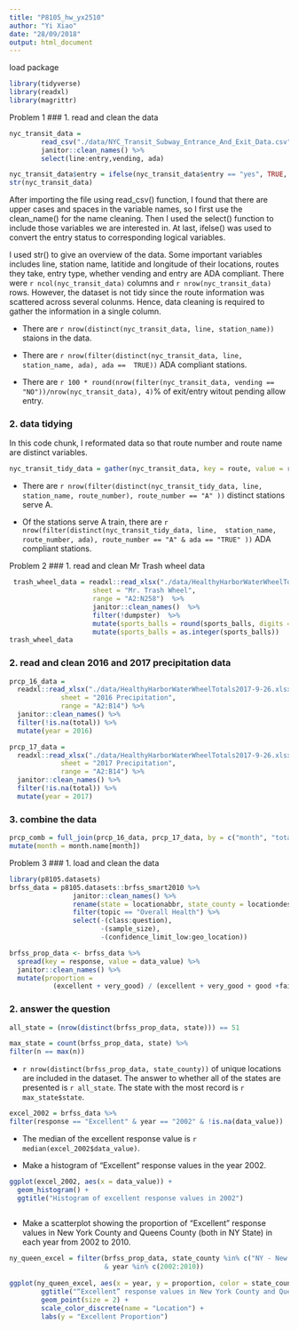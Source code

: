 ```yaml
---
title: "P8105_hw_yx2510"
author: "Yi Xiao"
date: "28/09/2018"
output: html_document
---
```

load package
```r
library(tidyverse)
library(readxl)
library(magrittr)
```

Problem 1
### 1. read and clean the data
```r
nyc_transit_data =
        read_csv("./data/NYC_Transit_Subway_Entrance_And_Exit_Data.csv") %>%
        janitor::clean_names() %>%
        select(line:entry,vending, ada)

nyc_transit_data$entry = ifelse(nyc_transit_data$entry == "yes", TRUE, FALSE)
str(nyc_transit_data)
```
After importing the file using read_csv() function, I found that there are upper cases and spaces in the variable names, so I first use the clean_name() for the name cleaning. Then I used the select() function to include those variables we are interested in. At last, ifelse() was used to convert the entry status to corresponding logical variables. 

I used str() to give an overview of the data. Some important variables includes line, station name, latitide and longitude of their locations, routes they take, entry type, whether vending and entry are ADA compliant. There were `r ncol(nyc_transit_data)` columns and `r nrow(nyc_transit_data)` rows. However, the dataset is not tidy since the route information was scattered across several colunms. Hence, data cleaning is required to gather the information in a single column.

* There are `r nrow(distinct(nyc_transit_data, line, station_name))` staions in the data.

* There are `r nrow(filter(distinct(nyc_transit_data, line, station_name, ada), ada ==  TRUE))` ADA compliant stations.

* There are `r 100 * round(nrow(filter(nyc_transit_data, vending == "NO"))/nrow(nyc_transit_data), 4)`% of exit/entry
witout pending allow entry.

### 2. data tidying 
In this code chunk, I reformated data so that route number and route name are distinct variables.
```r
nyc_transit_tidy_data = gather(nyc_transit_data, key = route, value = route_number, route1: route11)

```
* There are `r nrow(filter(distinct(nyc_transit_tidy_data, line, station_name, route_number), route_number == "A" ))` 
distinct stations serve A.

* Of the stations serve A train, there are `r nrow(filter(distinct(nyc_transit_tidy_data, line, 
station_name, route_number, ada), route_number == "A" & ada == "TRUE" ))` ADA compliant stations.

Problem 2
### 1. read and clean Mr Trash wheel data
```r
 trash_wheel_data = readxl::read_xlsx("./data/HealthyHarborWaterWheelTotals2017-9-26.xlsx", 
                     sheet = "Mr. Trash Wheel", 
                     range = "A2:N258")  %>%
                     janitor::clean_names()  %>%
                     filter(!dumpster)  %>%
                     mutate(sports_balls = round(sports_balls, digits = 0)) %>% 
                     mutate(sports_balls = as.integer(sports_balls))
trash_wheel_data
```
### 2. read and clean 2016 and 2017 precipitation data
```r
prcp_16_data =
  readxl::read_xlsx("./data/HealthyHarborWaterWheelTotals2017-9-26.xlsx", 
             sheet = "2016 Precipitation", 
             range = "A2:B14") %>%
  janitor::clean_names() %>%
  filter(!is.na(total)) %>% 
  mutate(year = 2016)

prcp_17_data =
  readxl::read_xlsx("./data/HealthyHarborWaterWheelTotals2017-9-26.xlsx", 
             sheet = "2017 Precipitation", 
             range = "A2:B14") %>%
  janitor::clean_names() %>%
  filter(!is.na(total)) %>% 
  mutate(year = 2017)
```


### 3. combine the data
```r
prcp_comb = full_join(prcp_16_data, prcp_17_data, by = c("month", "total")) %>%
mutate(month = month.name[month])
```


Problem 3
### 1. load and clean the data

```r
library(p8105.datasets)
brfss_data = p8105.datasets::brfss_smart2010 %>% 
                janitor::clean_names() %>%
                rename(state = locationabbr, state_county = locationdesc) %>%
                filter(topic == "Overall Health") %>%
                select(-(class:question),
                       -(sample_size),
                       -(confidence_limit_low:geo_location))

brfss_prop_data <- brfss_data %>%
  spread(key = response, value = data_value) %>% 
  janitor::clean_names() %>%
  mutate(proportion =  
           (excellent + very_good) / (excellent + very_good + good +fair + poor))
```

### 2. answer the question
```r
all_state = (nrow(distinct(brfss_prop_data, state))) == 51

max_state = count(brfss_prop_data, state) %>%
filter(n == max(n))
```

* `r nrow(distinct(brfss_prop_data, state_county))` of unique locations are included in the dataset. The answer to whether all of the states are presented is `r all_state`. The state with the most record is `r max_state$state`.

```r
excel_2002 = brfss_data %>%
filter(response == "Excellent" & year == "2002" & !is.na(data_value))
```

* The median of the excellent response value is `r median(excel_2002$data_value)`.

* Make a histogram of “Excellent” response values in the year 2002.
```r
ggplot(excel_2002, aes(x = data_value)) + 
  geom_histogram() +
  ggtitle("Histogram of excellent response values in 2002")
        
```

* Make a scatterplot showing the proportion of “Excellent” response values in New York County and Queens County (both in NY State) in each year from 2002 to 2010.
```r
ny_queen_excel = filter(brfss_prop_data, state_county %in% c("NY - New York County", "NY - Queens County") 
                        & year %in% c(2002:2010))
                        
ggplot(ny_queen_excel, aes(x = year, y = proportion, color = state_county)) +
        ggtitle("“Excellent” response values in New York County and Queens County from 2002 to 2010") +
        geom_point(size = 2) +
        scale_color_discrete(name = "Location") +
        labs(y = "Excellent Proportion")

```




